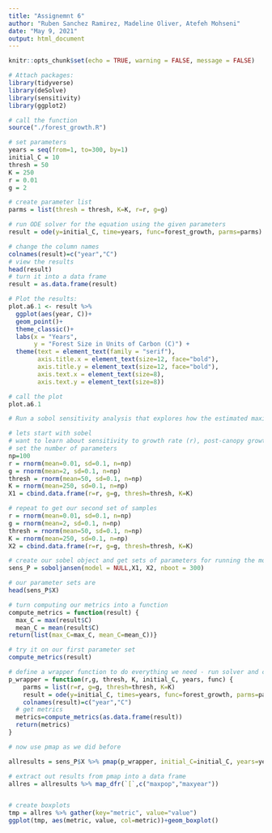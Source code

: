 ```yaml
---
title: "Assignemnt 6"
author: "Ruben Sanchez Ramirez, Madeline Oliver, Atefeh Mohseni"
date: "May 9, 2021"
output: html_document
---
```


```r
knitr::opts_chunk$set(echo = TRUE, warning = FALSE, message = FALSE)

```

```r

# Attach packages:
library(tidyverse)
library(deSolve)
library(sensitivity)
library(ggplot2)

```

```r

# call the function
source("./forest_growth.R")

```

```r

# set parameters
years = seq(from=1, to=300, by=1)
initial_C = 10
thresh = 50
K = 250
r = 0.01
g = 2

# create parameter list
parms = list(thresh = thresh, K=K, r=r, g=g)

# run ODE solver for the equation using the given parameters
result = ode(y=initial_C, time=years, func=forest_growth, parms=parms)

# change the column names
colnames(result)=c("year","C")
# view the results
head(result)
# turn it into a data frame
result = as.data.frame(result)

```

```r

# Plot the results:
plot.a6.1 <- result %>% 
  ggplot(aes(year, C))+
  geom_point()+
  theme_classic()+
  labs(x = "Years",
       y = "Forest Size in Units of Carbon (C)") +
  theme(text = element_text(family = "serif"),
        axis.title.x = element_text(size=12, face="bold"),
        axis.title.y = element_text(size=12, face="bold"),
        axis.text.x = element_text(size=8),
        axis.text.y = element_text(size=8))

# call the plot
plot.a6.1

```

```r

# Run a sobol sensitivity analysis that explores how the estimated maximum and mean forest size varies with r, g, and K:

# lets start with sobel 
# want to learn about sensitivity to growth rate (r), post-canopy growth rate (g), and carrying capacity (K):
# set the number of parameters
np=100
r = rnorm(mean=0.01, sd=0.1, n=np)
g = rnorm(mean=2, sd=0.1, n=np)
thresh = rnorm(mean=50, sd=0.1, n=np)
K = rnorm(mean=250, sd=0.1, n=np)
X1 = cbind.data.frame(r=r, g=g, thresh=thresh, K=K)

# repeat to get our second set of samples
r = rnorm(mean=0.01, sd=0.1, n=np)
g = rnorm(mean=2, sd=0.1, n=np)
thresh = rnorm(mean=50, sd=0.1, n=np)
K = rnorm(mean=250, sd=0.1, n=np)
X2 = cbind.data.frame(r=r, g=g, thresh=thresh, K=K)

# create our sobel object and get sets of parameters for running the model
sens_P = soboljansen(model = NULL,X1, X2, nboot = 300)

# our parameter sets are
head(sens_P$X)

```

```r

# turn computing our metrics into a function
compute_metrics = function(result) {
  max_C = max(result$C)
  mean_C = mean(result$C)
return(list(max_C=max_C, mean_C=mean_C))}

# try it on our first parameter set
compute_metrics(result)

# define a wrapper function to do everything we need - run solver and compute metrics - and send back results for each parameter
p_wrapper = function(r,g, thresh, K, initial_C, years, func) {
    parms = list(r=r, g=g, thresh=thresh, K=K)
    result = ode(y=initial_C, times=years, func=forest_growth, parms=parms) 
    colnames(result)=c("year","C")
  # get metrics
  metrics=compute_metrics(as.data.frame(result))
  return(metrics)
}

# now use pmap as we did before

allresults = sens_P$X %>% pmap(p_wrapper, initial_C=initial_C, years=years, func=forest_growth)

# extract out results from pmap into a data frame
allres = allresults %>% map_dfr(`[`,c("maxpop","maxyear"))


# create boxplots
tmp = allres %>% gather(key="metric", value="value")
ggplot(tmp, aes(metric, value, col=metric))+geom_boxplot()

```

